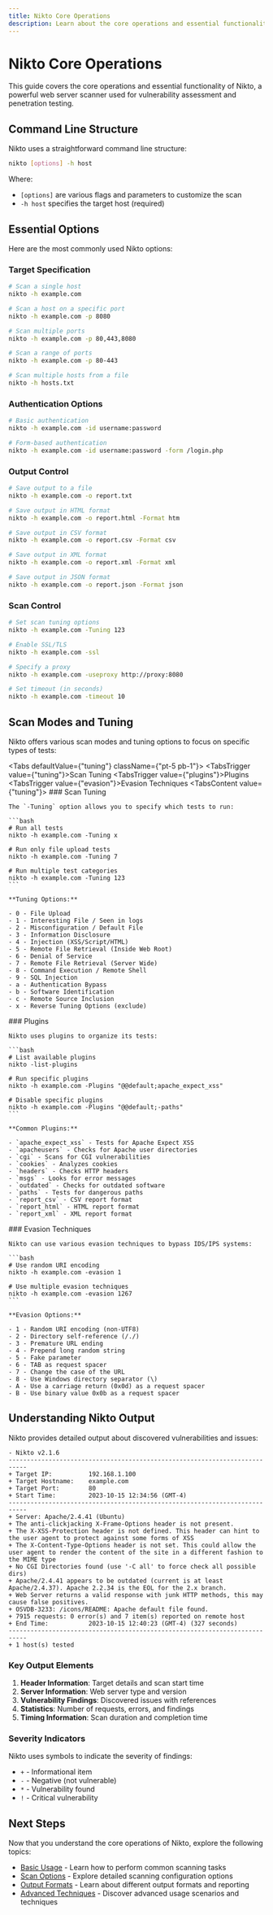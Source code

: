 ```yaml
---
title: Nikto Core Operations
description: Learn about the core operations and essential functionality of Nikto web vulnerability scanner
---
```



# Nikto Core Operations

This guide covers the core operations and essential functionality of Nikto, a powerful web server scanner used for vulnerability assessment and penetration testing.

## Command Line Structure

Nikto uses a straightforward command line structure:

```bash
nikto [options] -h host
```

Where:
- `[options]` are various flags and parameters to customize the scan
- `-h host` specifies the target host (required)

## Essential Options

Here are the most commonly used Nikto options:

### Target Specification

```bash
# Scan a single host
nikto -h example.com

# Scan a host on a specific port
nikto -h example.com -p 8080

# Scan multiple ports
nikto -h example.com -p 80,443,8080

# Scan a range of ports
nikto -h example.com -p 80-443

# Scan multiple hosts from a file
nikto -h hosts.txt
```

### Authentication Options

```bash
# Basic authentication
nikto -h example.com -id username:password

# Form-based authentication
nikto -h example.com -id username:password -form /login.php
```

### Output Control

```bash
# Save output to a file
nikto -h example.com -o report.txt

# Save output in HTML format
nikto -h example.com -o report.html -Format htm

# Save output in CSV format
nikto -h example.com -o report.csv -Format csv

# Save output in XML format
nikto -h example.com -o report.xml -Format xml

# Save output in JSON format
nikto -h example.com -o report.json -Format json
```

### Scan Control

```bash
# Set scan tuning options
nikto -h example.com -Tuning 123

# Enable SSL/TLS
nikto -h example.com -ssl

# Specify a proxy
nikto -h example.com -useproxy http://proxy:8080

# Set timeout (in seconds)
nikto -h example.com -timeout 10
```

## Scan Modes and Tuning

Nikto offers various scan modes and tuning options to focus on specific types of tests:

<Tabs defaultValue={"tuning"} className={"pt-5 pb-1"}>
  <TabsList>
    <TabsTrigger value={"tuning"}>Scan Tuning</TabsTrigger>
    <TabsTrigger value={"plugins"}>Plugins</TabsTrigger>
    <TabsTrigger value={"evasion"}>Evasion Techniques</TabsTrigger>
  </TabsList>
  <TabsContent value={"tuning"}>
    ### Scan Tuning
    
    The `-Tuning` option allows you to specify which tests to run:
    
    ```bash
    # Run all tests
    nikto -h example.com -Tuning x
    
    # Run only file upload tests
    nikto -h example.com -Tuning 7
    
    # Run multiple test categories
    nikto -h example.com -Tuning 123
    ```
    
    **Tuning Options:**
    
    - 0 - File Upload
    - 1 - Interesting File / Seen in logs
    - 2 - Misconfiguration / Default File
    - 3 - Information Disclosure
    - 4 - Injection (XSS/Script/HTML)
    - 5 - Remote File Retrieval (Inside Web Root)
    - 6 - Denial of Service
    - 7 - Remote File Retrieval (Server Wide)
    - 8 - Command Execution / Remote Shell
    - 9 - SQL Injection
    - a - Authentication Bypass
    - b - Software Identification
    - c - Remote Source Inclusion
    - x - Reverse Tuning Options (exclude)
  </TabsContent>
  <TabsContent value={"plugins"}>
    ### Plugins
    
    Nikto uses plugins to organize its tests:
    
    ```bash
    # List available plugins
    nikto -list-plugins
    
    # Run specific plugins
    nikto -h example.com -Plugins "@@default;apache_expect_xss"
    
    # Disable specific plugins
    nikto -h example.com -Plugins "@@default;-paths"
    ```
    
    **Common Plugins:**
    
    - `apache_expect_xss` - Tests for Apache Expect XSS
    - `apacheusers` - Checks for Apache user directories
    - `cgi` - Scans for CGI vulnerabilities
    - `cookies` - Analyzes cookies
    - `headers` - Checks HTTP headers
    - `msgs` - Looks for error messages
    - `outdated` - Checks for outdated software
    - `paths` - Tests for dangerous paths
    - `report_csv` - CSV report format
    - `report_html` - HTML report format
    - `report_xml` - XML report format
  </TabsContent>
  <TabsContent value={"evasion"}>
    ### Evasion Techniques
    
    Nikto can use various evasion techniques to bypass IDS/IPS systems:
    
    ```bash
    # Use random URI encoding
    nikto -h example.com -evasion 1
    
    # Use multiple evasion techniques
    nikto -h example.com -evasion 1267
    ```
    
    **Evasion Options:**
    
    - 1 - Random URI encoding (non-UTF8)
    - 2 - Directory self-reference (/./)
    - 3 - Premature URL ending
    - 4 - Prepend long random string
    - 5 - Fake parameter
    - 6 - TAB as request spacer
    - 7 - Change the case of the URL
    - 8 - Use Windows directory separator (\)
    - A - Use a carriage return (0x0d) as a request spacer
    - B - Use binary value 0x0b as a request spacer
  </TabsContent>
</Tabs>

## Understanding Nikto Output

Nikto provides detailed output about discovered vulnerabilities and issues:

```
- Nikto v2.1.6
---------------------------------------------------------------------------
+ Target IP:          192.168.1.100
+ Target Hostname:    example.com
+ Target Port:        80
+ Start Time:         2023-10-15 12:34:56 (GMT-4)
---------------------------------------------------------------------------
+ Server: Apache/2.4.41 (Ubuntu)
+ The anti-clickjacking X-Frame-Options header is not present.
+ The X-XSS-Protection header is not defined. This header can hint to the user agent to protect against some forms of XSS
+ The X-Content-Type-Options header is not set. This could allow the user agent to render the content of the site in a different fashion to the MIME type
+ No CGI Directories found (use '-C all' to force check all possible dirs)
+ Apache/2.4.41 appears to be outdated (current is at least Apache/2.4.37). Apache 2.2.34 is the EOL for the 2.x branch.
+ Web Server returns a valid response with junk HTTP methods, this may cause false positives.
+ OSVDB-3233: /icons/README: Apache default file found.
+ 7915 requests: 0 error(s) and 7 item(s) reported on remote host
+ End Time:           2023-10-15 12:40:23 (GMT-4) (327 seconds)
---------------------------------------------------------------------------
+ 1 host(s) tested
```

### Key Output Elements

1. **Header Information**: Target details and scan start time
2. **Server Information**: Web server type and version
3. **Vulnerability Findings**: Discovered issues with references
4. **Statistics**: Number of requests, errors, and findings
5. **Timing Information**: Scan duration and completion time

### Severity Indicators

Nikto uses symbols to indicate the severity of findings:

- `+` - Informational item
- `-` - Negative (not vulnerable)
- `*` - Vulnerability found
- `!` - Critical vulnerability

## Next Steps

Now that you understand the core operations of Nikto, explore the following topics:

- [Basic Usage](/docs/nikto/core-operations/basic-usage) - Learn how to perform common scanning tasks
- [Scan Options](/docs/nikto/core-operations/scan-options) - Explore detailed scanning configuration options
- [Output Formats](/docs/nikto/core-operations/output-formats) - Learn about different output formats and reporting
- [Advanced Techniques](/docs/nikto/advanced-techniques) - Discover advanced usage scenarios and techniques
